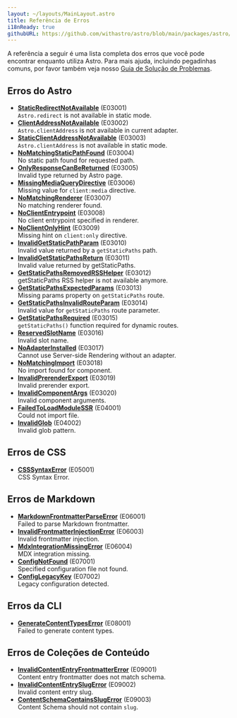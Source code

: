 ```yaml
---
layout: ~/layouts/MainLayout.astro
title: Referência de Erros
i18nReady: true
githubURL: https://github.com/withastro/astro/blob/main/packages/astro/src/core/errors/errors-data.ts
---
```


A referência a seguir é uma lista completa dos erros que você pode encontrar enquanto utiliza Astro. Para mais ajuda, incluindo pegadinhas comuns, por favor também veja nosso [Guia de Solução de Problemas](/pt-br/guides/troubleshooting/).

## Erros do Astro

- [**StaticRedirectNotAvailable**](/pt-br/reference/errors/static-redirect-not-available/) (E03001)<br/>`Astro.redirect` is not available in static mode.
- [**ClientAddressNotAvailable**](/pt-br/reference/errors/client-address-not-available/) (E03002)<br/>`Astro.clientAddress` is not available in current adapter.
- [**StaticClientAddressNotAvailable**](/pt-br/reference/errors/static-client-address-not-available/) (E03003)<br/>`Astro.clientAddress` is not available in static mode.
- [**NoMatchingStaticPathFound**](/pt-br/reference/errors/no-matching-static-path-found/) (E03004)<br/>No static path found for requested path.
- [**OnlyResponseCanBeReturned**](/pt-br/reference/errors/only-response-can-be-returned/) (E03005)<br/>Invalid type returned by Astro page.
- [**MissingMediaQueryDirective**](/pt-br/reference/errors/missing-media-query-directive/) (E03006)<br/>Missing value for `client:media` directive.
- [**NoMatchingRenderer**](/pt-br/reference/errors/no-matching-renderer/) (E03007)<br/>No matching renderer found.
- [**NoClientEntrypoint**](/pt-br/reference/errors/no-client-entrypoint/) (E03008)<br/>No client entrypoint specified in renderer.
- [**NoClientOnlyHint**](/pt-br/reference/errors/no-client-only-hint/) (E03009)<br/>Missing hint on `client:only` directive.
- [**InvalidGetStaticPathParam**](/pt-br/reference/errors/invalid-get-static-path-param/) (E03010)<br/>Invalid value returned by a `getStaticPaths` path.
- [**InvalidGetStaticPathsReturn**](/pt-br/reference/errors/invalid-get-static-paths-return/) (E03011)<br/>Invalid value returned by getStaticPaths.
- [**GetStaticPathsRemovedRSSHelper**](/pt-br/reference/errors/get-static-paths-removed-rsshelper/) (E03012)<br/>getStaticPaths RSS helper is not available anymore.
- [**GetStaticPathsExpectedParams**](/pt-br/reference/errors/get-static-paths-expected-params/) (E03013)<br/>Missing params property on `getStaticPaths` route.
- [**GetStaticPathsInvalidRouteParam**](/pt-br/reference/errors/get-static-paths-invalid-route-param/) (E03014)<br/>Invalid value for `getStaticPaths` route parameter.
- [**GetStaticPathsRequired**](/pt-br/reference/errors/get-static-paths-required/) (E03015)<br/>`getStaticPaths()` function required for dynamic routes.
- [**ReservedSlotName**](/pt-br/reference/errors/reserved-slot-name/) (E03016)<br/>Invalid slot name.
- [**NoAdapterInstalled**](/pt-br/reference/errors/no-adapter-installed/) (E03017)<br/>Cannot use Server-side Rendering without an adapter.
- [**NoMatchingImport**](/pt-br/reference/errors/no-matching-import/) (E03018)<br/>No import found for component.
- [**InvalidPrerenderExport**](/pt-br/reference/errors/invalid-prerender-export/) (E03019)<br/>Invalid prerender export.
- [**InvalidComponentArgs**](/en/reference/errors/invalid-component-args/) (E03020)<br/>Invalid component arguments.
- [**FailedToLoadModuleSSR**](/pt-br/reference/errors/failed-to-load-module-ssr/) (E04001)<br/>Could not import file.
- [**InvalidGlob**](/pt-br/reference/errors/invalid-glob/) (E04002)<br/>Invalid glob pattern.

## Erros de CSS

- [**CSSSyntaxError**](/pt-br/reference/errors/csssyntax-error/) (E05001)<br/>CSS Syntax Error.

## Erros de Markdown

- [**MarkdownFrontmatterParseError**](/pt-br/reference/errors/markdown-frontmatter-parse-error/) (E06001)<br/>Failed to parse Markdown frontmatter.
- [**InvalidFrontmatterInjectionError**](/pt-br/reference/errors/invalid-frontmatter-injection-error/) (E06003)<br/>Invalid frontmatter injection.
- [**MdxIntegrationMissingError**](/pt-br/reference/errors/mdx-integration-missing-error/) (E06004)<br/>MDX integration missing.
- [**ConfigNotFound**](/pt-br/reference/errors/config-not-found/) (E07001)<br/>Specified configuration file not found.
- [**ConfigLegacyKey**](/pt-br/reference/errors/config-legacy-key/) (E07002)<br/>Legacy configuration detected.

## Erros da CLI

- [**GenerateContentTypesError**](/pt-br/reference/errors/generate-content-types-error/) (E08001)<br/>Failed to generate content types.

## Erros de Coleções de Conteúdo

- [**InvalidContentEntryFrontmatterError**](/pt-br/reference/errors/invalid-content-entry-frontmatter-error/) (E09001)<br/>Content entry frontmatter does not match schema.
- [**InvalidContentEntrySlugError**](/pt-br/reference/errors/invalid-content-entry-slug-error/) (E09002)<br/>Invalid content entry slug.
- [**ContentSchemaContainsSlugError**](/pt-br/reference/errors/content-schema-contains-slug-error/) (E09003)<br/>Content Schema should not contain `slug`.
